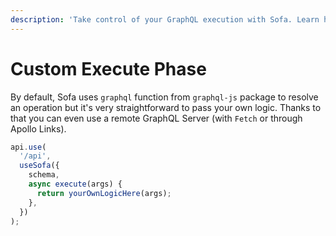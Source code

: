 ```yaml
---
description: 'Take control of your GraphQL execution with Sofa. Learn how to pass your own logic using the execute function for custom operations, even with remote GraphQL servers. #GraphQL #Sofa'
---
```


# Custom Execute Phase

By default, Sofa uses `graphql` function from `graphql-js` package to resolve an operation but it's very straightforward to pass your own logic. Thanks to that you can even use a remote GraphQL Server (with `Fetch` or through Apollo Links).

```typescript
api.use(
  '/api',
  useSofa({
    schema,
    async execute(args) {
      return yourOwnLogicHere(args);
    },
  })
);
```
